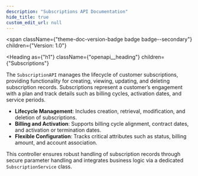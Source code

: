 ```yaml
---
description: "Subscriptions API Documentation"
hide_title: true
custom_edit_url: null
---
```



<span
  className={"theme-doc-version-badge badge badge--secondary"}
  children={"Version: 1.0"}
>
</span>

<Heading
  as={"h1"}
  className={"openapi__heading"}
  children={"Subscriptions"}
>
</Heading>

The `SubscriptionAPI` manages the lifecycle of customer subscriptions, providing functionality for creating, viewing, updating, and deleting subscription records. Subscriptions represent a customer’s engagement with a plan and track details such as billing cycles, activation dates, and service periods.

- **Lifecycle Management**: Includes creation, retrieval, modification, and deletion of subscriptions.
- **Billing and Activation**: Supports billing cycle alignment, contract dates, and activation or termination dates.
- **Flexible Configuration**: Tracks critical attributes such as status, billing amount, and account association.

This controller ensures robust handling of subscription records through secure parameter handling and integrates business logic via a dedicated `SubscriptionService` class.